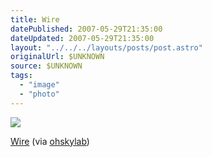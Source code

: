 ```yaml
---
title: Wire
datePublished: 2007-05-29T21:35:00
dateUpdated: 2007-05-29T21:35:00
layout: "../../../layouts/posts/post.astro"
originalUrl: $UNKNOWN
source: $UNKNOWN
tags:
  - "image"
  - "photo"
---
```


![](/images/notes/wire.jpg)

[Wire](https://www.flickr.com/photos/ohskylab/511298243/) (via [ohskylab](http://flickr.com/photos/ohskylab))
